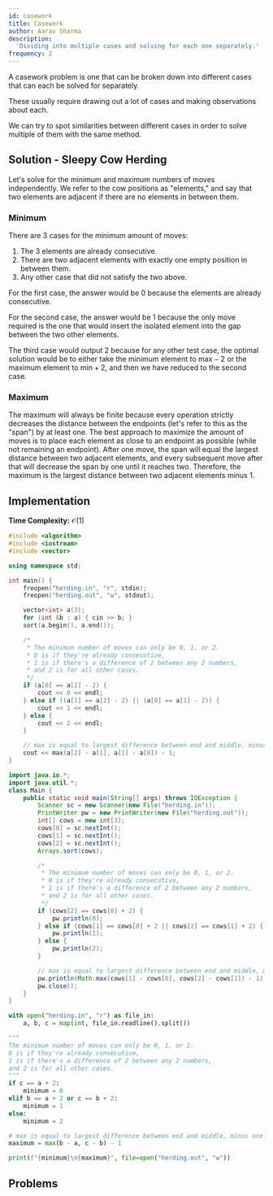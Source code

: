 ```yaml
---
id: casework
title: Casework
author: Aarav Sharma
description:
  'Dividing into multiple cases and solving for each one separately.'
frequency: 2
---
```


A casework problem is one that can be broken down into different cases that can each be solved for separately.

These usually require drawing out a lot of cases and making observations about each.

We can try to spot similarities between different cases in order to solve
multiple of them with the same method.

<FocusProblem problem="case-tutorial" />

## Solution - Sleepy Cow Herding

<Spoiler title="Solution">

Let's solve for the minimum and maximum numbers of moves independently. We refer to the cow positions as "elements," and say that two elements are adjacent if there
are no elements in between them.

### Minimum

There are 3 cases for the minimum amount of moves:
1. The 3 elements are already consecutive.
2. There are two adjacent elements with exactly one empty position in between them.
3. Any other case that did not satisfy the two above.

For the first case, the answer would be $0$ because the elements are already consecutive.

For the second case, the answer would be $1$ because the only move required is the one that would insert the isolated element into the gap between the two other elements.

The third case would output $2$ because for any other test case, the optimal solution would be to either take the minimum element to $\text{max}-2$ or the maximum element to $\text{min}+2$, and then we have reduced to the second case.

### Maximum

The maximum will always be finite because every operation strictly decreases
the distance between the endpoints (let's refer to this as the "span") by at least one.
The best approach to maximize the amount of moves is to place each element as close to an endpoint as possible (while not remaining an endpoint). After one move,
the span will equal the largest distance between two adjacent elements, and every
subsequent move after that will decrease the span by one until it reaches two.
Therefore, the maximum is the largest distance between two adjacent elements minus 1.

## Implementation

**Time Complexity:** $\mathcal{O}(1)$

<LanguageSection>
<CPPSection>

```cpp
#include <algorithm>
#include <iostream>
#include <vector>

using namespace std;

int main() {
	freopen("herding.in", "r", stdin);
	freopen("herding.out", "w", stdout);

	vector<int> a(3);
	for (int &b : a) { cin >> b; }
	sort(a.begin(), a.end());

	/*
	 * The minimum number of moves can only be 0, 1, or 2.
	 * 0 is if they're already consecutive,
	 * 1 is if there's a difference of 2 between any 2 numbers,
	 * and 2 is for all other cases.
	 */
	if (a[0] == a[2] - 2) {
		cout << 0 << endl;
	} else if ((a[1] == a[2] - 2) || (a[0] == a[1] - 2)) {
		cout << 1 << endl;
	} else {
		cout << 2 << endl;
	}

	// max is equal to largest difference between end and middle, minus one.
	cout << max(a[2] - a[1], a[1] - a[0]) - 1;
}
```

</CPPSection>
<JavaSection>

```java
import java.io.*;
import java.util.*;
class Main {
	public static void main(String[] args) throws IOException {
		Scanner sc = new Scanner(new File("herding.in"));
		PrintWriter pw = new PrintWriter(new File("herding.out"));
		int[] cows = new int[3];
		cows[0] = sc.nextInt();
		cows[1] = sc.nextInt();
		cows[2] = sc.nextInt();
		Arrays.sort(cows);

		/*
		 * The minimum number of moves can only be 0, 1, or 2.
		 * 0 is if they're already consecutive,
		 * 1 is if there's a difference of 2 between any 2 numbers,
		 * and 2 is for all other cases.
		 */
		if (cows[2] == cows[0] + 2) {
			pw.println(0);
		} else if (cows[1] == cows[0] + 2 || cows[2] == cows[1] + 2) {
			pw.println(1);
		} else {
			pw.println(2);
		}

		// max is equal to largest difference between end and middle, minus one.
		pw.println(Math.max(cows[1] - cows[0], cows[2] - cows[1]) - 1);
		pw.close();
	}
}
```

</JavaSection>
<PySection>

```py
with open("herding.in", "r") as file_in:
	a, b, c = map(int, file_in.readline().split())

"""
The minimum number of moves can only be 0, 1, or 2.
0 is if they're already consecutive,
1 is if there's a difference of 2 between any 2 numbers,
and 2 is for all other cases.
"""
if c == a + 2:
	minimum = 0
elif b == a + 2 or c == b + 2:
	minimum = 1
else:
	minimum = 2

# max is equal to largest difference between end and middle, minus one.
maximum = max(b - a, c - b) - 1

print(f"{minimum}\n{maximum}", file=open("herding.out", "w"))
```

</PySection>
</LanguageSection>

</Spoiler>

## Problems

<Problems problems="casework" />
